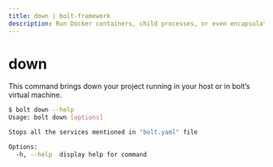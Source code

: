 ```yaml
---
title: down | bolt-framework
description: Run Docker containers, child processes, or even encapsulate your entire project within a VM, all under one unified API.
---
```



<Meta title="References/CLI References/down" />

# down

This command brings down your project running in your host or in bolt’s virtual machine.

```bash
$ bolt down --help
Usage: bolt down [options]

Stops all the services mentioned in "bolt.yaml" file

Options:
  -h, --help  display help for command
```
